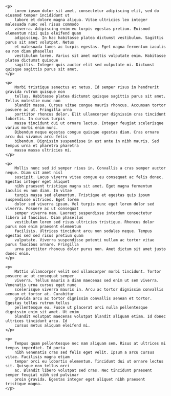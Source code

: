
<PageLayout title="About Me">

  <aside slot="aside">
    <CardInfo/>
  </aside>

	<p>
		Lorem ipsum dolor sit amet, consectetur adipiscing elit, sed do eiusmod tempor incididunt ut
		labore et dolore magna aliqua. Vitae ultricies leo integer malesuada nunc vel risus commodo
		viverra. Adipiscing enim eu turpis egestas pretium. Euismod elementum nisi quis eleifend quam
		adipiscing. In hac habitasse platea dictumst vestibulum. Sagittis purus sit amet volutpat. Netus
		et malesuada fames ac turpis egestas. Eget magna fermentum iaculis eu non diam phasellus
		vestibulum lorem. Varius sit amet mattis vulputate enim. Habitasse platea dictumst quisque
		sagittis. Integer quis auctor elit sed vulputate mi. Dictumst quisque sagittis purus sit amet.
	</p>

	<p>
		Morbi tristique senectus et netus. Id semper risus in hendrerit gravida rutrum quisque non
		tellus. Habitasse platea dictumst quisque sagittis purus sit amet. Tellus molestie nunc non
		blandit massa. Cursus vitae congue mauris rhoncus. Accumsan tortor posuere ac ut. Fringilla urna
		porttitor rhoncus dolor. Elit ullamcorper dignissim cras tincidunt lobortis. In cursus turpis
		massa tincidunt dui ut ornare lectus. Integer feugiat scelerisque varius morbi enim nunc.
		Bibendum neque egestas congue quisque egestas diam. Cras ornare arcu dui vivamus arcu felis
		bibendum. Dignissim suspendisse in est ante in nibh mauris. Sed tempus urna et pharetra pharetra
		massa massa ultricies mi.
	</p>

	<p>
		Mollis nunc sed id semper risus in. Convallis a cras semper auctor neque. Diam sit amet nisl
		suscipit. Lacus viverra vitae congue eu consequat ac felis donec. Egestas integer eget aliquet
		nibh praesent tristique magna sit amet. Eget magna fermentum iaculis eu non diam. In vitae
		turpis massa sed elementum. Tristique et egestas quis ipsum suspendisse ultrices. Eget lorem
		dolor sed viverra ipsum. Vel turpis nunc eget lorem dolor sed viverra. Posuere ac ut consequat
		semper viverra nam. Laoreet suspendisse interdum consectetur libero id faucibus. Diam phasellus
		vestibulum lorem sed risus ultricies tristique. Rhoncus dolor purus non enim praesent elementum
		facilisis. Ultrices tincidunt arcu non sodales neque. Tempus egestas sed sed risus pretium quam
		vulputate. Viverra suspendisse potenti nullam ac tortor vitae purus faucibus ornare. Fringilla
		urna porttitor rhoncus dolor purus non. Amet dictum sit amet justo donec enim.
	</p>

	<p>
		Mattis ullamcorper velit sed ullamcorper morbi tincidunt. Tortor posuere ac ut consequat semper
		viverra. Tellus mauris a diam maecenas sed enim ut sem viverra. Venenatis urna cursus eget nunc
		scelerisque viverra mauris in. Arcu ac tortor dignissim convallis aenean et tortor at. Curabitur
		gravida arcu ac tortor dignissim convallis aenean et tortor. Egestas tellus rutrum tellus
		pellentesque eu. Fusce ut placerat orci nulla pellentesque dignissim enim sit amet. Ut enim
		blandit volutpat maecenas volutpat blandit aliquam etiam. Id donec ultrices tincidunt arcu. Id
		cursus metus aliquam eleifend mi.
	</p>

	<p>
		Tempus quam pellentesque nec nam aliquam sem. Risus at ultrices mi tempus imperdiet. Id porta
		nibh venenatis cras sed felis eget velit. Ipsum a arcu cursus vitae. Facilisis magna etiam
		tempor orci eu lobortis elementum. Tincidunt dui ut ornare lectus sit. Quisque non tellus orci
		ac. Blandit libero volutpat sed cras. Nec tincidunt praesent semper feugiat nibh sed pulvinar
		proin gravida. Egestas integer eget aliquet nibh praesent tristique magna.
	</p>
</PageLayout>
